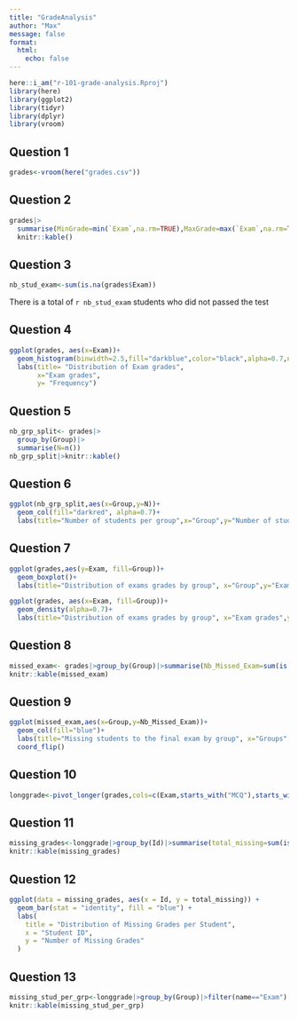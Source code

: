 ```yaml
---
title: "GradeAnalysis"
author: "Max"
message: false
format: 
  html:
    echo: false
---
```


```r
here::i_am("r-101-grade-analysis.Rproj")
library(here)
library(ggplot2)
library(tidyr)
library(dplyr)
library(vroom)
```
## Question 1
```r
grades<-vroom(here("grades.csv"))
```

## Question 2
```r
grades|>
  summarise(MinGrade=min(`Exam`,na.rm=TRUE),MaxGrade=max(`Exam`,na.rm=TRUE),MedianGrade=median(`Exam`,na.rm=TRUE),AvgGrade=mean(`Exam`,na.rm=TRUE))|>
  knitr::kable()
```


## Question 3
```r
nb_stud_exam<-sum(is.na(grades$Exam))
```
There is a total of `r nb_stud_exam` students who did not passed the test

## Question 4
```r
ggplot(grades, aes(x=Exam))+
  geom_histogram(binwidth=2.5,fill="darkblue",color="black",alpha=0.7,na.rm=TRUE)+
  labs(title= "Distribution of Exam grades",
       x="Exam grades",
       y= "Frequency")
```
## Question 5
```r
nb_grp_split<- grades|>
  group_by(Group)|>
  summarise(N=n())
nb_grp_split|>knitr::kable()
```

## Question 6
```r
ggplot(nb_grp_split,aes(x=Group,y=N))+
  geom_col(fill="darkred", alpha=0.7)+
  labs(title="Number of students per group",x="Group",y="Number of students")
```


## Question 7 
```r
ggplot(grades,aes(y=Exam, fill=Group))+
  geom_boxplot()+
  labs(title="Distribution of exams grades by group", x="Group",y="Exam grades")+coord_flip()

ggplot(grades, aes(x=Exam, fill=Group))+
  geom_density(alpha=0.7)+
  labs(title="Distribution of exams grades by group", x="Exam grades",y="Density")+facet_wrap(~Group, ncol=4)
```


## Question 8
```r
missed_exam<- grades|>group_by(Group)|>summarise(Nb_Missed_Exam=sum(is.na(Exam)))
knitr::kable(missed_exam)
```
## Question 9
```r
ggplot(missed_exam,aes(x=Group,y=Nb_Missed_Exam))+
  geom_col(fill="blue")+
  labs(title="Missing students to the final exam by group", x="Groups",y="Number of missing students")+
  coord_flip()
```

## Question 10
```r
longgrade<-pivot_longer(grades,cols=c(Exam,starts_with("MCQ"),starts_with("Online")),names_to="name",values_to="value")
```
## Question 11
```r
missing_grades<-longgrade|>group_by(Id)|>summarise(total_missing=sum(is.na(value)))
knitr::kable(missing_grades)
```
## Question 12
```r
ggplot(data = missing_grades, aes(x = Id, y = total_missing)) +
  geom_bar(stat = "identity", fill = "blue") +
  labs(
    title = "Distribution of Missing Grades per Student",
    x = "Student ID",
    y = "Number of Missing Grades"
  ) 
```
## Question 13
```r
missing_stud_per_grp<-longgrade|>group_by(Group)|>filter(name=="Exam")|>summarise(num_missing=sum(is.na(value)))
knitr::kable(missing_stud_per_grp)
```

